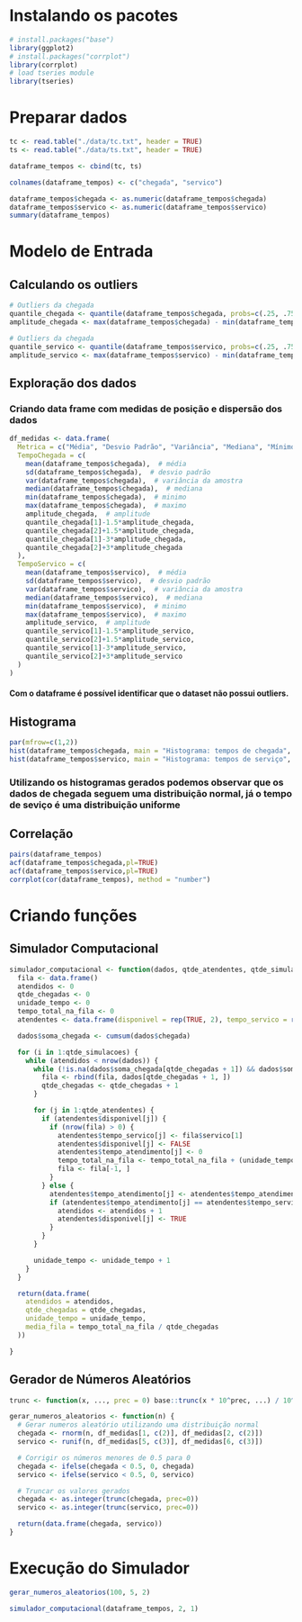 # Instalando os pacotes
```r
# install.packages("base")
library(ggplot2)
# install.packages("corrplot")
library(corrplot)
# load tseries module
library(tseries)
```

# Preparar dados
```r
tc <- read.table("./data/tc.txt", header = TRUE)
ts <- read.table("./data/ts.txt", header = TRUE)

dataframe_tempos <- cbind(tc, ts)

colnames(dataframe_tempos) <- c("chegada", "servico")

dataframe_tempos$chegada <- as.numeric(dataframe_tempos$chegada)
dataframe_tempos$servico <- as.numeric(dataframe_tempos$servico)
summary(dataframe_tempos)
```

# Modelo de Entrada
## Calculando os outliers
```r
# Outliers da chegada
quantile_chegada <- quantile(dataframe_tempos$chegada, probs=c(.25, .75), na.rm = FALSE)
amplitude_chegada <- max(dataframe_tempos$chegada) - min(dataframe_tempos$chegada)

# Outliers da chegada
quantile_servico <- quantile(dataframe_tempos$servico, probs=c(.25, .75), na.rm = FALSE)
amplitude_servico <- max(dataframe_tempos$servico) - min(dataframe_tempos$servico)

```

## Exploração dos dados
### Criando data frame com medidas de posição e dispersão dos dados
```r
df_medidas <- data.frame(
  Metrica = c("Média", "Desvio Padrão", "Variância", "Mediana", "Mínimo", "Máximo", "Amplitude", "Outlier Baixo Moderado", "Outlier Alto Moderado", "Outlier Baixo Extremo", "Outlier Alto Extremo"),
  TempoChegada = c(
    mean(dataframe_tempos$chegada),  # média
    sd(dataframe_tempos$chegada),  # desvio padrão
    var(dataframe_tempos$chegada),  # variância da amostra
    median(dataframe_tempos$chegada),  # mediana
    min(dataframe_tempos$chegada),  # minimo
    max(dataframe_tempos$chegada),  # maximo
    amplitude_chegada,  # amplitude
    quantile_chegada[1]-1.5*amplitude_chegada,
    quantile_chegada[2]+1.5*amplitude_chegada,
    quantile_chegada[1]-3*amplitude_chegada,
    quantile_chegada[2]+3*amplitude_chegada
  ),
  TempoServico = c(
    mean(dataframe_tempos$servico),  # média
    sd(dataframe_tempos$servico),  # desvio padrão
    var(dataframe_tempos$servico),  # variância da amostra
    median(dataframe_tempos$servico),  # mediana
    min(dataframe_tempos$servico),  # minimo
    max(dataframe_tempos$servico),  # maximo
    amplitude_servico,  # amplitude
    quantile_servico[1]-1.5*amplitude_servico,
    quantile_servico[2]+1.5*amplitude_servico,
    quantile_servico[1]-3*amplitude_servico,
    quantile_servico[2]+3*amplitude_servico
  )
)
```
#### Com o dataframe é possível identificar que o dataset não possui outliers.


## Histograma
```r
par(mfrow=c(1,2))
hist(dataframe_tempos$chegada, main = "Histograma: tempos de chegada", xlab = "Tempo de chegada", ylab = "Frequência", col = "blue")
hist(dataframe_tempos$servico, main = "Histograma: tempos de serviço", xlab = "Tempo de serviço", ylab = "Frequência", col = "red")
```
### Utilizando os histogramas gerados podemos observar que os dados de chegada seguem uma distribuição normal, já o tempo de seviço é uma distribuição uniforme

## Correlação
```r
pairs(dataframe_tempos)
acf(dataframe_tempos$chegada,pl=TRUE)
acf(dataframe_tempos$servico,pl=TRUE)
corrplot(cor(dataframe_tempos), method = "number")

```
# Criando funções
## Simulador Computacional
```r
simulador_computacional <- function(dados, qtde_atendentes, qtde_simulacoes) {
  fila <- data.frame()
  atendidos <- 0
  qtde_chegadas <- 0
  unidade_tempo <- 0
  tempo_total_na_fila <- 0
  atendentes <- data.frame(disponivel = rep(TRUE, 2), tempo_servico = rep(0, qtde_atendentes), tempo_atendimento = rep(0, qtde_atendentes))

  dados$soma_chegada <- cumsum(dados$chegada)

  for (i in 1:qtde_simulacoes) {
    while (atendidos < nrow(dados)) {
      while (!is.na(dados$soma_chegada[qtde_chegadas + 1]) && dados$soma_chegada[qtde_chegadas + 1] == unidade_tempo) {
        fila <- rbind(fila, dados[qtde_chegadas + 1, ])
        qtde_chegadas <- qtde_chegadas + 1
      }

      for (j in 1:qtde_atendentes) {
        if (atendentes$disponivel[j]) {
          if (nrow(fila) > 0) {
            atendentes$tempo_servico[j] <- fila$servico[1]
            atendentes$disponivel[j] <- FALSE
            atendentes$tempo_atendimento[j] <- 0
            tempo_total_na_fila <- tempo_total_na_fila + (unidade_tempo - fila$soma_chegada[1])
            fila <- fila[-1, ]
          }
        } else {
          atendentes$tempo_atendimento[j] <- atendentes$tempo_atendimento[j] + 1
          if (atendentes$tempo_atendimento[j] == atendentes$tempo_servico[j]){
            atendidos <- atendidos + 1
            atendentes$disponivel[j] <- TRUE
          }
        }
      }

      unidade_tempo <- unidade_tempo + 1
    }
  }

  return(data.frame(
    atendidos = atendidos,
    qtde_chegadas = qtde_chegadas,
    unidade_tempo = unidade_tempo,
    media_fila = tempo_total_na_fila / qtde_chegadas
  ))

}

```

## Gerador de Números Aleatórios
```r
trunc <- function(x, ..., prec = 0) base::trunc(x * 10^prec, ...) / 10^prec;

gerar_numeros_aleatorios <- function(n) {
  # Gerar numeros aleatório utilizando uma distribuição normal
  chegada <- rnorm(n, df_medidas[1, c(2)], df_medidas[2, c(2)])
  servico <- runif(n, df_medidas[5, c(3)], df_medidas[6, c(3)])

  # Corrigir os números menores de 0.5 para 0
  chegada <- ifelse(chegada < 0.5, 0, chegada)
  servico <- ifelse(servico < 0.5, 0, servico)

  # Truncar os valores gerados
  chegada <- as.integer(trunc(chegada, prec=0))
  servico <- as.integer(trunc(servico, prec=0))

  return(data.frame(chegada, servico))
}
```

# Execução do Simulador
```r
gerar_numeros_aleatorios(100, 5, 2)

simulador_computacional(dataframe_tempos, 2, 1)
```